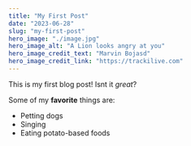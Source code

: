 ```yaml
---
title: "My First Post"
date: "2023-06-28"
slug: "my-first-post"
hero_image: "./image.jpg"
hero_image_alt: "A Lion looks angry at you"
hero_image_credit_text: "Marvin Bojasd"
hero_image_credit_link: "https://trackilive.com"
---
```


This is my first blog post! Isnt it *great*?

Some of my **favorite** things are:

* Petting dogs
* Singing
* Eating potato-based foods